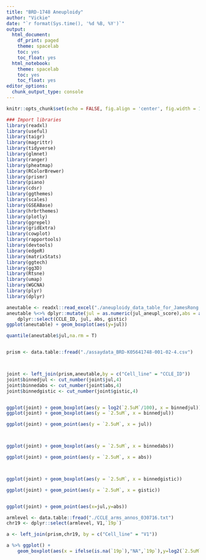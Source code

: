 ```yaml
---
title: "BRD-1748 Aneuploidy"
author: "Vickie"
date: "`r format(Sys.time(), '%d %B, %Y')`"
output:
  html_document:
    df_print: paged
    theme: spacelab
    toc: yes
    toc_float: yes
  html_notebook:
    theme: spacelab
    toc: yes
    toc_float: yes
editor_options:
  chunk_output_type: console
---
```

```r
knitr::opts_chunk$set(echo = FALSE, fig.align = 'center', fig.width = 10, fig.height = 7)
```

```r
### Import libraries
library(readxl)
library(useful)
library(taigr)
library(magrittr)
library(tidyverse)
library(glmnet)
library(ranger)
library(pheatmap)
library(RColorBrewer)
library(prismr)
library(piano)
library(cdsr)
library(ggthemes)
library(scales)
library(GSEABase)
library(hrbrthemes)
library(plotly)
library(ggrepel)
library(gridExtra)
library(cowplot)
library(rapportools)
library(devtools)
library(edgeR)
library(matrixStats)
library(ggtech)
library(gg3D)
library(Rtsne)
library(umap)
library(WGCNA)
library(plyr)
library(dplyr)
```

```r
aneutable <- readxl::read_excel("./aneuploidy_data_table_for_JamesRong.xlsx", sheet=1)
aneutable %<>% dplyr::mutate(jul = as.numeric(jul_aneupl_score),abs = as.numeric(abs_arm_events), gistic = as.numeric(gistic_arm_dels)) %>% 
    dplyr::select(CCLE_ID, jul, abs, gistic)
ggplot(aneutable) + geom_boxplot(aes(y=jul))

quantile(aneutable$jul,na.rm = T)


prism <- data.table::fread("./assaydata_BRD-K05641748-001-02-4.csv")



joint <- left_join(prism,aneutable,by = c("Cell_line" = "CCLE_ID"))
joint$binnedjul <- cut_number(joint$jul,4)
joint$binnedabs <- cut_number(joint$abs,4)
joint$binnedgistic <- cut_number(joint$gistic,4)


ggplot(joint) + geom_boxplot(aes(y = log2(`2.5uM`/100), x = binnedjul))
ggplot(joint) + geom_boxplot(aes(y = `2.5uM`, x = binnedjul))

ggplot(joint) + geom_point(aes(y = `2.5uM`, x = jul))



ggplot(joint) + geom_boxplot(aes(y = `2.5uM`, x = binnedabs))

ggplot(joint) + geom_point(aes(y = `2.5uM`, x = abs))



ggplot(joint) + geom_boxplot(aes(y = `2.5uM`, x = binnedgistic))

ggplot(joint) + geom_point(aes(y = `2.5uM`, x = gistic))


ggplot(joint) + geom_point(aes(x=jul,y=abs))

```

```r
armlevel <- data.table::fread("./CCLE_arms_annos_030716.txt")
chr19 <- dplyr::select(armlevel, V1,`19p`)

a <- left_join(prism,chr19, by = c("Cell_line" = "V1")) 

a %>% ggplot() +
    geom_boxplot(aes(x = ifelse(is.na(`19p`),"NA",`19p`),y=log2(`2.5uM`/100)))
```

